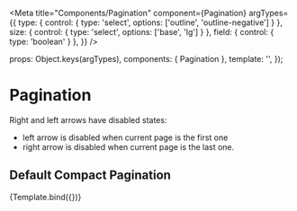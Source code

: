 
<Meta
  title="Components/Pagination"
  component={Pagination}
  argTypes={{
    type:    { control: { type: 'select', options: ['outline', 'outline-negative'] } },
    size:    { control: { type: 'select', options: ['base', 'lg'] } },
    field:   { control: { type: 'boolean' } },
  }}
/>

  props: Object.keys(argTypes),
  components: { Pagination },
  template: '<Pagination :type="type" :size="size" :field="field" :currentPage="currentPage" :totalPages="totalPages" :paginationItems="paginationItems" />',
});

# Pagination

Right and left arrows have disabled states:
- left arrow is disabled when current page is the first one
- right arrow is disabled when current page is the last one.

## Default Compact Pagination

<Canvas>
  <Story
    name="Example"
    args={{
      currentPage: '1',
      totalPages: 'von 13 Seiten',
      paginationItems: [
        {
          icon: "ChevronLeft",
          label: "Previous Page",
          link: "#prev"
        },
        {
          icon: "ChevronRight",
          label: "Next Page",
          link: "#next"
        }
      ]
    }}
  >
    {Template.bind({})}
  </Story>
</Canvas>

<ArgsTable story="Example" />

